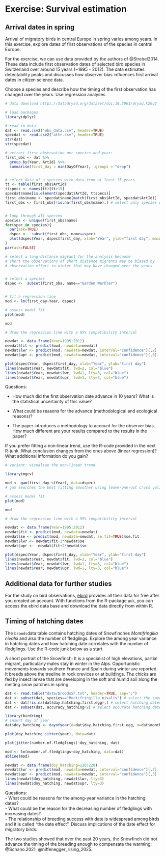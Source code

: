 # Exercise: Survival estimation {#exSurvest}

## Arrival dates in spring


Arrival of migratory birds in central Europe in spring varies among years. In this exercise, explore dates of first observations of the species in central Europe.


For the exercise, we can use data provided by the authors of @Strebel2014. These data include first observation dates of selected bird species in Switzerland over around 15 years (~1995 - 2012). The data estimates detectability peaks and discusses how observer bias influences first arrival dates in citizen science data.  

Choose a species and describe how the timing of the first observation has changed over the years. Use regression analyses.  


```r

# data download https://datadryad.org/dataset/doi:10.5061/dryad.k20q2  (source: https://besjournals.onlinelibrary.wiley.com/doi/full/10.1111/2041-210X.12175)

# load packages
library(dplyr)

# read in data
dat <- read.csv2("obs_data.csv", header=TRUE)
specdat <- read.csv2("attr.csv", header=TRUE)
str(dat)
str(specdat)

# extract first observation per species and year:
first_obs <- dat %>%
  group_by(Year, ArtId) %>%
  summarise(first_day = min(DayOfYear), .groups = "drop")


# select data of a species with data from at least 15 years
tt <- table(first_obs$ArtId)
ttspecs <- names(tt)[tt>15]
specdat$name[is.element(specdat$ArtId, ttspecs)]
first_obs$name <- specdat$name[match(first_obs$ArtId, specdat$ArtId)]
first_obs <- first_obs[!is.na(first_obs$name),] # select only species with enough data


# loop through all species
species <- unique(first_obs$name)
for(spec in species){
  par(ask=TRUE)
  dspec <-  subset(first_obs, name==spec)
  plot(dspec$Year, dspec$first_day, xlab="Year", ylab="first day", main=spec)
}
par(ask=FALSE)

# select a long-distance migrant for the analysis because 
# short the observations of short distance migrants may be biased by 
# observation effort in winter that may have changed over the years


# select a species
dspec <-  subset(first_obs, name=="Garden Warbler")


# fit a regression line
mod <- lm(first_day~Year, dspec)

# assess model fit
plot(mod)

mod

# draw the regression line with a 95% compatibility interval

newdat <- data.frame(Year=1995:2012)
newdat$fit <- predict(mod, newdata=newdat)
newdat$lwr <- predict(mod, newdata=newdat, interval="confidence")[,2]
newdat$upr <- predict(mod, newdata=newdat, interval="confidence")[,3]

plot(dspec$Year, dspec$first_day, xlab="Year", ylab="first day")
lines(newdat$Year, newdat$fit, lwd=2, col="blue")
lines(newdat$Year, newdat$lwr, lwd=1, lty=3, col="blue")
lines(newdat$Year, newdat$upr, lwd=1, lty=3, col="blue")

```


Questions:  

- How much did the first observation date advance in 10 years? What is the statistical uncertainty of this value?  

- What could be reasons for the advance (methodological and ecological reasons)?  

- The paper introduces a methodology to account for the observer bias. How much different are your results compared to the results in the paper?  

If you prefer fitting a non-linear trend, use the R-code provided in the next R-junk. What conclusion changes from the ones above (linear regression)? What additional information do you gain? 


```r
# variant: visualise the non-linear trend

library(mgcv)

mod <- gam(first_day~s(Year), data=dspec)
# gam searches the best fitting smoother using leave-one-out cross validation

# assess model fit
plot(mod)

mod

# draw the regression line with a 95% compatibility interval

newdat <- data.frame(Year=1995:2012)
newdat$fit <- predict(mod, newdata=newdat)
newdat$se <- predict(mod, newdata=newdat, se.fit=TRUE)$se.fit
newdat$lwr <- newdat$fit-2*newdat$se
newdat$upr <-  newdat$fit+2*newdat$se

plot(dspec$Year, dspec$first_day, xlab="Year", ylab="first day")
lines(newdat$Year, newdat$fit, lwd=2, col="blue")
lines(newdat$Year, newdat$lwr, lwd=1, lty=3, col="blue")
lines(newdat$Year, newdat$upr, lwd=1, lty=3, col="blue")


```



## Additional data for further studies

For the study on bird observations, [ebird](https://ebird.org/data/download) provides all their data for free after you created an account. With functions from the R-package `auk`, you can access the ebird data base and download the data directly from within R.


## Timing of hatching dates

The `broods`data table contains hatching dates of Snowfinches *Montifringilla nivalsi* and also the number of fledglings. Explore the among year variance in hatching dates and how hatching date correlates with the number of fledglings. Use the R-code junk below as a start.   

A short portrait of the Snowfinch: It is a specialist of high elevations, partial migrant, particularly males stay in winter in the Alps. Opportunistic movements towards southern France and Spain during winter are reported. It breeds above the treeline in rock crevices or at buildings. The chicks are fed by insect larvae that are developing in the soft and humid soil along the melting snow patches in spring. 

```r

dat <- read.table("data/broodsSF.txt", header=TRUE, sep=";")
dat <- subset(dat, species=="Montifringilla nivalis") # select the species
dat <- dat[!is.na(dat$day.hatching.first.egg),] # select hatching dates
dat <- subset(dat, accuracy_hatching<2) # select accurate hatching dates (we do not know the exact hatching dates of all the broods)

library(birdring)
# insert day of year
dat$doy_hatching <- dayofyear(d=dat$day.hatching.first.egg, m=dat$month.hatching.first.egg, y=dat$year)

plot(doy_hatching~jitter(year), data=dat)

plot(jitter(number.of.fledglings)~doy_hatching, dat)

mod <- lm(number.of.fledglings~doy_hatching, data=dat)
abline(mod)

newdat <- data.frame(doy_hatching=120:220)
newdat$lwr <- predict(mod, newdata=newdat, interval="confidence")[,2]
newdat$upr <- predict(mod, newdata=newdat, interval="confidence")[,3]
lines(newdat$doy_hatching, newdat$lwr, lty=3)
lines(newdat$doy_hatching, newdat$upr, lty=3)

```

Questions:  
- What could be reasons for the among-year variance in the hatching dates?  
- What could be the reason for the decreasing number of fledglings with increasing dates?   
- The relationship of breeding success with date is widespread among birds and it is called "the date effect". Discuss implications of the date effect for migratory birds. 


The two studies showed that over the past 20 years, the Snowfinch did not advance the timing of the breeding enough to compensate the warming: @Schano.2021, @niffenegger_rising_2025. 
 